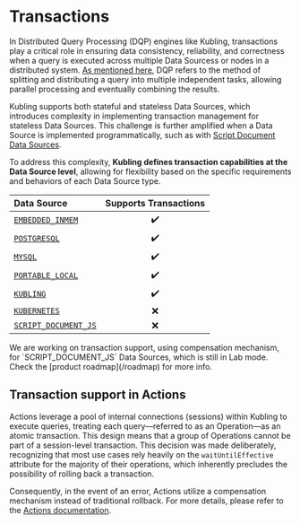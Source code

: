 
# Transactions

In Distributed Query Processing (DQP) engines like Kubling, transactions play a critical role in ensuring data consistency, reliability, 
and correctness when a query is executed across multiple Data Sourcess or nodes in a distributed system. 
[As mentioned here](/Concepts/architecture#query-engine), DQP refers to the method of splitting and distributing a query into multiple independent tasks, 
allowing parallel processing and eventually combining the results.

Kubling supports both stateful and stateless Data Sources, which introduces complexity in implementing transaction management for stateless Data Sources. 
This challenge is further amplified when a Data Source is implemented programmatically, such as with [Script Document Data Sources](/Engine/ds/script-doc).

To address this complexity, **Kubling defines transaction capabilities at the Data Source level**, 
allowing for flexibility based on the specific requirements and behaviors of each Data Source type.

| Data Source                                                                  | Supports Transactions |
|:-----------------------------------------------------------------------------|:---------------------:|
| [`EMBEDDED_INMEM`](/Engine/ds/embedded#inmemory-data-source-embedded_inmem)  |           ✔️           |
| [`POSTGRESQL`](/Engine/ds/db-data-sources#postgresql-data-source-postgresql) |           ✔️           |
| [`MYSQL`](/Engine/ds/db-data-sources#mysql-data-source-mysql)                |           ✔️           |
| [`PORTABLE_LOCAL`](/Engine/ds/portable)                                      |           ✔️           |
| [`KUBLING`](/Engine/ds/kubling)                                              |           ✔️           |
| [`KUBERNETES`](/Engine/ds/k8s)                                               |           ❌           |
| [`SCRIPT_DOCUMENT_JS`](/Engine/ds/script-doc)                                |           ❌           |

<Callout type="info">
  We are working on transaction support, using compensation mechanism, for `SCRIPT_DOCUMENT_JS` Data Sources, which is still in Lab mode.<br/>
  Check the [product roadmap](/roadmap) for more info.
</Callout>

## Transaction support in Actions

Actions leverage a pool of internal connections (sessions) within Kubling to execute queries, treating each query—referred to as an Operation—as an atomic transaction. 
This design means that a group of Operations cannot be part of a session-level transaction. 
This decision was made deliberately, recognizing that most use cases rely heavily on the `waitUntilEffective` attribute for the majority of their operations, 
which inherently precludes the possibility of rolling back a transaction.

Consequently, in the event of an error, Actions utilize a compensation mechanism instead of traditional rollback.
For more details, please refer to the [Actions documentation](/Engine/endpoints#dealing-with-errors).